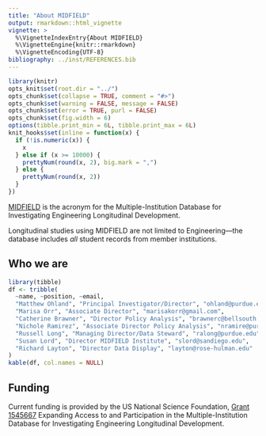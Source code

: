 ```yaml
---
title: "About MIDFIELD"
output: rmarkdown::html_vignette
vignette: >
  %\VignetteIndexEntry{About MIDFIELD}
  %\VignetteEngine{knitr::rmarkdown}
  %\VignetteEncoding{UTF-8}
bibliography: ../inst/REFERENCES.bib
---
```


```r
library(knitr)
opts_knit$set(root.dir = "../")
opts_chunk$set(collapse = TRUE, comment = "#>")
opts_chunk$set(warning = FALSE, message = FALSE)
opts_chunk$set(error = TRUE, purl = FALSE)
opts_chunk$set(fig.width = 6)
options(tibble.print_min = 6L, tibble.print_max = 6L)
knit_hooks$set(inline = function(x) {
  if (!is.numeric(x)) {
    x
  } else if (x >= 10000) {
    prettyNum(round(x, 2), big.mark = ",")
  } else {
    prettyNum(round(x, 2))
  }
})
```

<a href="https://engineering.purdue.edu/MIDFIELD" target="blank">MIDFIELD</a> is the acronym for the Multiple-Institution Database for Investigating Engineering Longitudinal Development. 

Longitudinal studies using MIDFIELD are not limited to Engineering---the database includes *all* student records from member institutions.


## Who we are

```r
library(tibble)
df <- tribble(
  ~name, ~position, ~email,
  "Matthew Ohland", "Principal Investigator/Director", "ohland@purdue.edu",
  "Marisa Orr", "Associate Director", "marisakorr@gmail.com",
  "Catherine Brawner", "Director Policy Analysis", "brawnerc@bellsouth.net",
  "Nichole Ramirez", "Associate Director Policy Analysis", "nramire@purdue.edu",
  "Russell Long", "Managing Director/Data Steward", "ralong@purdue.edu",
  "Susan Lord", "Director MIDFIELD Institute", "slord@sandiego.edu",
  "Richard Layton", "Director Data Display", "layton@rose-hulman.edu"
)
kable(df, col.names = NULL)
```
 
 
 
## Funding

Current funding is provided by the US National Science Foundation, [Grant 1545667](https://www.nsf.gov/awardsearch/showAward?AWD_ID=1545667) Expanding Access to and Participation in the Multiple-Institution Database for Investigating Engineering Longitudinal Development.    













